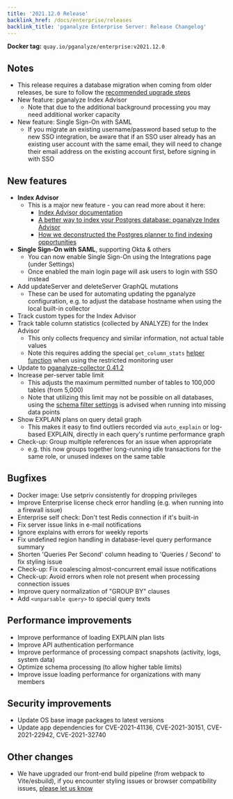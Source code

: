 ```yaml
---
title: '2021.12.0 Release'
backlink_href: /docs/enterprise/releases
backlink_title: 'pganalyze Enterprise Server: Release Changelog'
---
```


**Docker tag:** `quay.io/pganalyze/enterprise:v2021.12.0`

## Notes

* This release requires a database migration when coming from older releases, be sure to follow the [recommended upgrade steps](/docs/enterprise/upgrade)
* New feature: pganalyze Index Advisor
  - Note that due to the additional background processing you may need additional worker capacity
* New feature: Single Sign-On with SAML
  - If you migrate an existing username/password based setup to the new SSO integration, be aware that if an SSO user already has an existing user account with the same email, they will need to change their email address on the existing account first, before signing in with SSO


## New features

* **Index Advisor**
  - This is a major new feature - you can read more about it here:
    - [Index Advisor documentation](/docs/index-advisor)
    - [A better way to index your Postgres database: pganalyze Index Advisor](/blog/introducing-pganalyze-index-advisor)
    - [How we deconstructed the Postgres planner to find indexing opportunities](/blog/deconstructing-the-postgres-planner)
* **Single Sign-On with SAML**, supporting Okta & others
  - You can now enable Single Sign-On using the Integrations page (under Settings)
  - Once enabled the main login page will ask users to login with SSO instead
* Add updateServer and deleteServer GraphQL mutations
  - These can be used for automating updating the pganalyze configuration, e.g. to adjust the database hostname when using the local built-in collector
* Track custom types for the Index Advisor
* Track table column statistics (collected by ANALYZE) for the Index Advisor
  - This only collects frequency and similar information, not actual table values
  - Note this requires adding the special `get_column_stats` [helper function](https://github.com/pganalyze/collector#setting-up-a-restricted-monitoring-user) when using the restricted monitoring user
* Update to [pganalyze-collector 0.41.2](https://github.com/pganalyze/collector/blob/main/CHANGELOG.md)
* Increase per-server table limit
  - This adjusts the maximum permitted number of tables to 100,000 tables (from 5,000)
  - Note that utilizing this limit may not be possible on all databases, using the [schema filter settings](/docs/collector/settings#schema-filter-settings) is advised when running into missing data points
* Show EXPLAIN plans on query detail graph
  - This makes it easy to find outliers recorded via `auto_explain` or log-based EXPLAIN, directly in each query's runtime performance graph
* Check-up: Group multiple references for an issue when appropriate
  - e.g. this now groups together long-running idle transactions for the same role, or unused indexes on the same table


## Bugfixes

* Docker image: Use setpriv consistently for dropping privileges
* Improve Enterprise license check error handling (e.g. when running into a firewall issue)
* Enterprise self check: Don't test Redis connection if it's built-in
* Fix server issue links in e-mail notifications
* Ignore explains with errors for weekly reports
* Fix undefined region handling in database-level query performance summary
* Shorten 'Queries Per Second' column heading to 'Queries / Second' to fix styling issue
* Check-up: Fix coalescing almost-concurrent email issue notifications
* Check-up: Avoid errors when role not present when processing connection issues
* Improve query normalization of "GROUP BY" clauses
* Add `<unparsable query>` to special query texts


## Performance improvements

* Improve performance of loading EXPLAIN plan lists
* Improve API authentication performance
* Improve performance of processing compact snapshots (activity, logs, system data)
* Optimize schema processing (to allow higher table limits)
* Improve issue loading performance for organizations with many members

## Security improvements

* Update OS base image packages to latest versions
* Update app dependencies for CVE-2021-41136, CVE-2021-30151, CVE-2021-22942, CVE-2021-32740


## Other changes

* We have upgraded our front-end build pipeline (from webpack to Vite/esbuild), if you encounter styling issues or browser compatibility issues, [please let us know](/contact)
